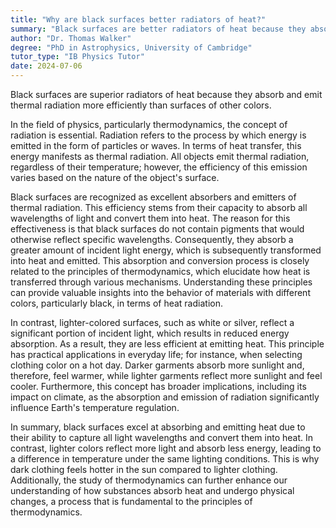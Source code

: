 ```yaml
---
title: "Why are black surfaces better radiators of heat?"
summary: "Black surfaces are better radiators of heat because they absorb and emit thermal radiation more efficiently than other colours."
author: "Dr. Thomas Walker"
degree: "PhD in Astrophysics, University of Cambridge"
tutor_type: "IB Physics Tutor"
date: 2024-07-06
---
```


Black surfaces are superior radiators of heat because they absorb and emit thermal radiation more efficiently than surfaces of other colors.

In the field of physics, particularly thermodynamics, the concept of radiation is essential. Radiation refers to the process by which energy is emitted in the form of particles or waves. In terms of heat transfer, this energy manifests as thermal radiation. All objects emit thermal radiation, regardless of their temperature; however, the efficiency of this emission varies based on the nature of the object's surface.

Black surfaces are recognized as excellent absorbers and emitters of thermal radiation. This efficiency stems from their capacity to absorb all wavelengths of light and convert them into heat. The reason for this effectiveness is that black surfaces do not contain pigments that would otherwise reflect specific wavelengths. Consequently, they absorb a greater amount of incident light energy, which is subsequently transformed into heat and emitted. This absorption and conversion process is closely related to the principles of thermodynamics, which elucidate how heat is transferred through various mechanisms. Understanding these principles can provide valuable insights into the behavior of materials with different colors, particularly black, in terms of heat radiation.

In contrast, lighter-colored surfaces, such as white or silver, reflect a significant portion of incident light, which results in reduced energy absorption. As a result, they are less efficient at emitting heat. This principle has practical applications in everyday life; for instance, when selecting clothing color on a hot day. Darker garments absorb more sunlight and, therefore, feel warmer, while lighter garments reflect more sunlight and feel cooler. Furthermore, this concept has broader implications, including its impact on climate, as the absorption and emission of radiation significantly influence Earth's temperature regulation.

In summary, black surfaces excel at absorbing and emitting heat due to their ability to capture all light wavelengths and convert them into heat. In contrast, lighter colors reflect more light and absorb less energy, leading to a difference in temperature under the same lighting conditions. This is why dark clothing feels hotter in the sun compared to lighter clothing. Additionally, the study of thermodynamics can further enhance our understanding of how substances absorb heat and undergo physical changes, a process that is fundamental to the principles of thermodynamics.
    